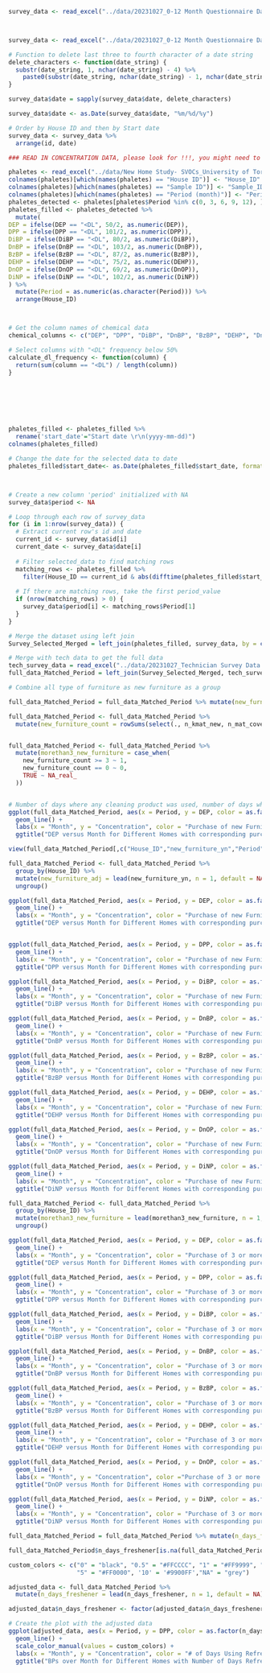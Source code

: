 

```r
survey_data <- read_excel("../data/20231027_0-12 Month Questionnaire Data.xlsx")



survey_data <- read_excel("../data/20231027_0-12 Month Questionnaire Data.xlsx")

# Function to delete last three to fourth character of a date string
delete_characters <- function(date_string) {
  substr(date_string, 1, nchar(date_string) - 4) %>% 
    paste0(substr(date_string, nchar(date_string) - 1, nchar(date_string)))
}

survey_data$date = sapply(survey_data$date, delete_characters) 

survey_data$date <- as.Date(survey_data$date, "%m/%d/%y")

# Order by House ID and then by Start date
survey_data <- survey_data %>%
  arrange(id, date)

```



```r
### READ IN CONCENTRATION DATA, please look for !!!, you might need to change code at !!!section

phaletes <- read_excel("../data/New Home Study- SVOCs_University of Toronto_March2024.xlsx", sheet = "Passive Air - PDMS (pg.m-3)",range = "A5:N145")
colnames(phaletes)[which(names(phaletes) == "House ID")] <- "House_ID" #change column names
colnames(phaletes)[which(names(phaletes) == "Sample ID")] <- "Sample_ID" #change column names 
colnames(phaletes)[which(names(phaletes) == "Period (month)")] <- "Period"
phaletes_detected <- phaletes[phaletes$Period %in% c(0, 3, 6, 9, 12), ]
phaletes_filled <- phaletes_detected %>%
  mutate(
DEP = ifelse(DEP == "<DL", 50/2, as.numeric(DEP)),
DPP = ifelse(DPP == "<DL", 101/2, as.numeric(DPP)),
DiBP = ifelse(DiBP == "<DL", 80/2, as.numeric(DiBP)),
DnBP = ifelse(DnBP == "<DL", 103/2, as.numeric(DnBP)),
BzBP = ifelse(BzBP == "<DL", 87/2, as.numeric(BzBP)),
DEHP = ifelse(DEHP == "<DL", 75/2, as.numeric(DEHP)),
DnOP = ifelse(DnOP == "<DL", 69/2, as.numeric(DnOP)),
DiNP = ifelse(DiNP == "<DL", 102/2, as.numeric(DiNP))
) %>% 
  mutate(Period = as.numeric(as.character(Period))) %>%
  arrange(House_ID)



# Get the column names of chemical data
chemical_columns <- c("DEP", "DPP", "DiBP", "DnBP", "BzBP", "DEHP", "DnOP","DiNP")

# Select columns with "<DL" frequency below 50%
calculate_dl_frequency <- function(column) {
  return(sum(column == "<DL") / length(column))
}








```




```r
phaletes_filled <- phaletes_filled %>%
  rename('start_date'="Start date \r\n(yyyy-mm-dd)")
colnames(phaletes_filled)
```
```r
# Change the date for the selected data to date
phaletes_filled$start_date<- as.Date(phaletes_filled$start_date, format = "%Y-%m-%d",origin = "1900-01-01")



# Create a new column 'period' initialized with NA
survey_data$period <- NA

# Loop through each row of survey_data
for (i in 1:nrow(survey_data)) {
  # Extract current row's id and date
  current_id <- survey_data$id[i]
  current_date <- survey_data$date[i]
  
  # Filter selected_data to find matching rows
  matching_rows <- phaletes_filled %>%
    filter(House_ID == current_id & abs(difftime(phaletes_filled$start_date, current_date, units = "days")) <= 30)
  
  # If there are matching rows, take the first period_value
  if (nrow(matching_rows) > 0) {
    survey_data$period[i] <- matching_rows$Period[1]
  }
}
```


```r
# Merge the dataset using left join
Survey_Selected_Merged = left_join(phaletes_filled, survey_data, by = c('House_ID'='id', 'Period' = 'period'))

# Merge with tech data to get the full data
tech_survey_data = read_excel("../data/20231027_Technician Survey Data.xlsx")
full_data_Matched_Period = left_join(Survey_Selected_Merged, tech_survey_data, by = c('House_ID' = 'id'))
```


```r
# Combine all type of furniture as new furniture as a group

full_data_Matched_Period = full_data_Matched_Period %>% mutate(new_furniture_yn = case_when(n_kmat_new > 0 | n_mat_cover_new > 0 | n_tmat_new > 0 | n_uph_chair_new > 0 | n_uph_sofa_new > 0 | n_uph_ottoman_new > 0 | n_uph_kids_new > 0 | n_uph_other_new > 0 | n_comp_dining_new > 0 | n_comp_bed_new > 0 | n_comp_dresser_new > 0 | n_comp_desk_new > 0 | n_comp_accent_new > 0 | n_comp_other_new > 0 ~ 1, is.na(n_kmat_new) & is.na(n_mat_cover_new) & is.na(n_tmat_new) & is.na(n_uph_chair_new) & is.na(n_uph_sofa_new) & is.na(n_uph_ottoman_new) & is.na(n_uph_kids_new) & is.na(n_uph_other_new) & is.na(n_comp_dining_new) & is.na(n_comp_bed_new) & is.na(n_comp_dresser_new) & is.na(n_comp_desk_new) & is.na(n_comp_accent_new) & is.na(n_comp_other_new) ~ NA, .default = 0))

full_data_Matched_Period <- full_data_Matched_Period %>%
  mutate(new_furniture_count = rowSums(select(., n_kmat_new, n_mat_cover_new, n_tmat_new, n_uph_chair_new, n_uph_sofa_new, n_uph_ottoman_new, n_uph_kids_new, n_uph_other_new, n_comp_dining_new, n_comp_bed_new, n_comp_dresser_new, n_comp_desk_new, n_comp_accent_new, n_comp_other_new), na.rm = TRUE))


full_data_Matched_Period <- full_data_Matched_Period %>% 
  mutate(morethan3_new_furniture = case_when(
    new_furniture_count >= 3 ~ 1, 
    new_furniture_count == 0 ~ 0, 
    TRUE ~ NA_real_
  ))



```

```r
# Number of days where any cleaning product was used, number of days where a personal care product was used, and number of dusting days are also items to look into. Sara also recommended looking at number of rooms painted, any time a renovation occurred, and anything to do with the HVAC filter
ggplot(full_data_Matched_Period, aes(x = Period, y = DEP, color = as.factor(new_furniture_yn), group = as.factor(House_ID))) +
  geom_line() +
  labs(x = "Month", y = "Concentration", color = "Purchase of new Furniture") +
  ggtitle("DEP versus Month for Different Homes with corresponding purchase of new furniture")

view(full_data_Matched_Period[,c("House_ID","new_furniture_yn","Period")])

```



```r
full_data_Matched_Period <- full_data_Matched_Period %>%
  group_by(House_ID) %>%
  mutate(new_furniture_adj = lead(new_furniture_yn, n = 1, default = NA)) %>%
  ungroup()
```

```r

ggplot(full_data_Matched_Period, aes(x = Period, y = DEP, color = as.factor(new_furniture_adj), group = as.factor(House_ID))) +
  geom_line() +
  labs(x = "Month", y = "Concentration", color = "Purchase of new Furniture") +
  ggtitle("DEP versus Month for Different Homes with corresponding purchase of new furniture")


ggplot(full_data_Matched_Period, aes(x = Period, y = DPP, color = as.factor(new_furniture_adj), group = as.factor(House_ID))) +
  geom_line() +
  labs(x = "Month", y = "Concentration", color = "Purchase of new Furniture") +
  ggtitle("DPP versus Month for Different Homes with corresponding purchase of new furniture")

ggplot(full_data_Matched_Period, aes(x = Period, y = DiBP, color = as.factor(new_furniture_adj), group = as.factor(House_ID))) +
  geom_line() +
  labs(x = "Month", y = "Concentration", color = "Purchase of new Furniture") +
  ggtitle("DiBP versus Month for Different Homes with corresponding purchase of new furniture")

ggplot(full_data_Matched_Period, aes(x = Period, y = DnBP, color = as.factor(new_furniture_adj), group = as.factor(House_ID))) +
  geom_line() +
  labs(x = "Month", y = "Concentration", color = "Purchase of new Furniture") +
  ggtitle("DnBP versus Month for Different Homes with corresponding purchase of new furniture")

ggplot(full_data_Matched_Period, aes(x = Period, y = BzBP, color = as.factor(new_furniture_adj), group = as.factor(House_ID))) +
  geom_line() +
  labs(x = "Month", y = "Concentration", color = "Purchase of new Furniture") +
  ggtitle("BzBP versus Month for Different Homes with corresponding purchase of new furniture")

ggplot(full_data_Matched_Period, aes(x = Period, y = DEHP, color = as.factor(new_furniture_adj), group = as.factor(House_ID))) +
  geom_line() +
  labs(x = "Month", y = "Concentration", color = "Purchase of new Furniture") +
  ggtitle("DEHP versus Month for Different Homes with corresponding purchase of new furniture")

ggplot(full_data_Matched_Period, aes(x = Period, y = DnOP, color = as.factor(new_furniture_adj), group = as.factor(House_ID))) +
  geom_line() +
  labs(x = "Month", y = "Concentration", color = "Purchase of new Furniture") +
  ggtitle("DnOP versus Month for Different Homes with corresponding purchase of new furniture")

ggplot(full_data_Matched_Period, aes(x = Period, y = DiNP, color = as.factor(new_furniture_adj), group = as.factor(House_ID))) +
  geom_line() +
  labs(x = "Month", y = "Concentration", color = "Purchase of new Furniture") +
  ggtitle("DiNP versus Month for Different Homes with corresponding purchase of new furniture")

```
```r
full_data_Matched_Period <- full_data_Matched_Period %>%
  group_by(House_ID) %>%
  mutate(morethan3_new_furniture = lead(morethan3_new_furniture, n = 1, default = NA)) %>%
  ungroup()
```

```r
ggplot(full_data_Matched_Period, aes(x = Period, y = DEP, color = as.factor(morethan3_new_furniture), group = as.factor(House_ID))) +
  geom_line() +
  labs(x = "Month", y = "Concentration", color = "Purchase of 3 or more Furniture") +
  ggtitle("DEP versus Month for Different Homes with corresponding purchase of new furniture")

ggplot(full_data_Matched_Period, aes(x = Period, y = DPP, color = as.factor(morethan3_new_furniture), group = as.factor(House_ID))) +
  geom_line() +
  labs(x = "Month", y = "Concentration", color = "Purchase of 3 or more Furniture") +
  ggtitle("DPP versus Month for Different Homes with corresponding purchase of new furniture")

ggplot(full_data_Matched_Period, aes(x = Period, y = DiBP, color = as.factor(morethan3_new_furniture), group = as.factor(House_ID))) +
  geom_line() +
  labs(x = "Month", y = "Concentration", color = "Purchase of 3 or more Furniture") +
  ggtitle("DiBP versus Month for Different Homes with corresponding purchase of new furniture")

ggplot(full_data_Matched_Period, aes(x = Period, y = DnBP, color = as.factor(morethan3_new_furniture), group = as.factor(House_ID))) +
  geom_line() +
  labs(x = "Month", y = "Concentration", color = "Purchase of 3 or more Furniture") +
  ggtitle("DnBP versus Month for Different Homes with corresponding purchase of new furniture")

ggplot(full_data_Matched_Period, aes(x = Period, y = BzBP, color = as.factor(morethan3_new_furniture), group = as.factor(House_ID))) +
  geom_line() +
  labs(x = "Month", y = "Concentration", color = "Purchase of 3 or more Furniture") +
  ggtitle("BzBP versus Month for Different Homes with corresponding purchase of new furniture")

ggplot(full_data_Matched_Period, aes(x = Period, y = DEHP, color = as.factor(morethan3_new_furniture), group = as.factor(House_ID))) +
  geom_line() +
  labs(x = "Month", y = "Concentration", color = "Purchase of 3 or more Furniture") +
  ggtitle("DEHP versus Month for Different Homes with corresponding purchase of new furniture")

ggplot(full_data_Matched_Period, aes(x = Period, y = DnOP, color = as.factor(morethan3_new_furniture), group = as.factor(House_ID))) +
  geom_line() +
  labs(x = "Month", y = "Concentration", color ="Purchase of 3 or more Furniture") +
  ggtitle("DnOP versus Month for Different Homes with corresponding purchase of new furniture")

ggplot(full_data_Matched_Period, aes(x = Period, y = DiNP, color = as.factor(morethan3_new_furniture), group = as.factor(House_ID))) +
  geom_line() +
  labs(x = "Month", y = "Concentration", color = "Purchase of 3 or more Furniture") +
  ggtitle("DiNP versus Month for Different Homes with corresponding purchase of new furniture")
```

```r
full_data_Matched_Period = full_data_Matched_Period %>% mutate(n_days_freshener = candles_n_days + oildiff_n_days + airfresh_n_days + sprayfreshener_n_days)

full_data_Matched_Period$n_days_freshener[is.na(full_data_Matched_Period$n_days_freshener)] <- "NA"

custom_colors <- c("0" = "black", "0.5" = "#FFCCCC", "1" = "#FF9999", "2" = "#FF6666", "4" = "#FF3333", 
                   "5" = "#FF0000", '10' = '#9900FF',"NA" = "grey")

adjusted_data <- full_data_Matched_Period %>%
  mutate(n_days_freshener = lead(n_days_freshener, n = 1, default = NA)) 

adjusted_data$n_days_freshener <- factor(adjusted_data$n_days_freshener, levels = c("0",'0.5', "1", "2", "4", "5", '10', "NA"))

# Create the plot with the adjusted data
ggplot(adjusted_data, aes(x = Period, y = DPP, color = as.factor(n_days_freshener), group = as.factor(House_ID))) +
  geom_line() +
  scale_color_manual(values = custom_colors) +
  labs(x = "Month", y = "Concentration", color = "# of Days Using Refreshener Product") +
  ggtitle("BPs over Month for Different Homes with Number of Days Refreshener Product was Used")

      
```




